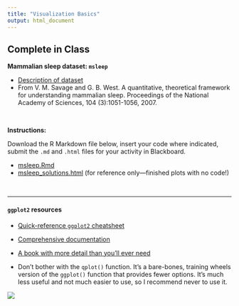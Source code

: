 ```yaml
---
title: "Visualization Basics"
output: html_document
---
```


## Complete in Class

**Mammalian sleep dataset: `msleep`**

- [Description of dataset](https://ggplot2.tidyverse.org/reference/msleep.html)
- From V. M. Savage and G. B. West. A quantitative, theoretical framework for understanding mammalian sleep. Proceedings of the National Academy of Sciences, 104 (3):1051-1056, 2007.

<br>

**Instructions:**

Download the R Markdown file below, insert your code where indicated, submit the `.md` and `.html` files for your activity in Blackboard.

- [<i class="fab fa-markdown fa-sm"></i> msleep.Rmd](/livecode/viz-basics/msleep.Rmd)
- [<i class="fas fa-code fa-sm"></i> msleep_solutions.html](/livecode/viz-basics/msleep_solutions.html) (for reference only---finished plots with no code!)

<br>
<hr>

#### `ggplot2` resources

- [Quick-reference `ggplot2` cheatsheet](/files/data-visualization-2.1.pdf)

- [Comprehensive documentation](https://ggplot2.tidyverse.org/reference/index.html)

- [A book with more detail than you'll ever need](https://ggplot2-book.org/index.html)

- Don't bother with the `qplot()` function. It's a bare-bones, training wheels version of the `ggplot()` function that provides fewer options. It's much less useful and not much easier to use, so I recommend never to use it.

![](/img/Training-Wheels-Work.jpg)
